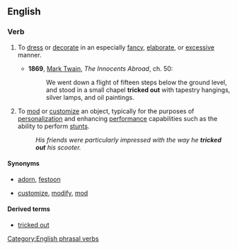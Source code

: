 ==English==
{{wikipedia|dab=tricked out}}

===Verb===
{{en-verb|inf=[[trick]] [[out]]|tricks out|tricking out|tricked out}}

# {{informal|transitive|of persons and things}} To [[dress]] or [[decorate]] in an especially [[fancy]], [[elaborate]], or [[excessive]] manner. 
#* '''1869''', [[w:Mark Twain|Mark Twain]], ''The Innocents Abroad'', ch. 50:
#*: We went down a flight of fifteen steps below the ground level, and stood in a small chapel '''tricked out''' with tapestry hangings, silver lamps, and oil paintings.
# {{informal|transitive|of a [[motor vehicle]], etc.}} To [[mod]] or [[customize]] an object, typically for the purposes of [[personalization]] and enhancing [[performance]] capabilities such as the ability to perform [[stunt]]s.
#: ''His friends were particularly impressed with the way he '''tricked out''' his scooter.''

====Synonyms====
* {{sense|dress or decorate in a fancy or elaborate manner}} [[adorn]], [[festoon]]
* {{sense|mod or customize}} [[customize]], [[modify]], [[mod]]

====Derived terms====
* [[tricked out]]  {{pos_a}}

[[Category:English phrasal verbs]]